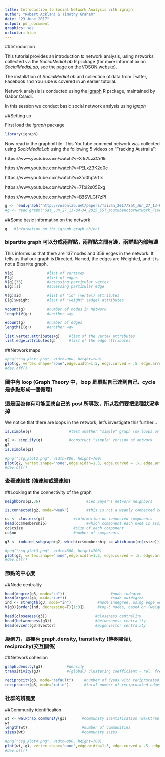 ```yaml
---
title: Introduction to Social Network Analysis with igraph
author: "Robert Ackland & Timothy Graham"
date: "23 June 2017"
output: pdf_document
graphics: yes
urlcolor: blue
---
```


##Introduction

This tutorial provides an introduction to network analysis, using networks collected via the *SocialMediaLab* R package (for more information on *SocialMediaLab*, see the [page on the VOSON website](http://vosonlab.net/SocialMediaLab)).

The installation of *SocialMediaLab* and collection of data from Twitter, Facebook and YouTube is covered in an earlier tutorial.

Network analysis is conducted using the [igraph](https://cran.r-project.org/web/packages/igraph/index.html) R package, maintained by Gabor Csardi.


In this session we conduct basic social network analysis using *igraph*

##Setting up

First load the *igraph* package

```r
library(igraph)
```

Now read in the graphml file.  This YouTube comment network was collected using *SociaMediaLab* using the following 5 videos on "Fracking Australia":

https://www.youtube.com/watch?v=XrE7LzZCn1E

https://www.youtube.com/watch?v=PELxZ3K2o0c

https://www.youtube.com/watch?v=Xfo0hpVrtrs

https://www.youtube.com/watch?v=7Toi2s05Exg

https://www.youtube.com/watch?v=BBSVLGf7zPI

```r
g <- read.graph("http://vosonlab.net/papers/Taiwan_2017/Sat_Jun_27_13-04-34_2015_EST_YoutubeActorNetwork_FiveFracking.graphml", format="graphml")
#g <- read.graph("Sat_Jun_27_13-04-34_2015_EST_YoutubeActorNetwork_FiveFracking.graphml", format="graphml")
```

##Some basic information on the network

```r
g   #Information on the igraph graph object
```

### bipartite graph 可以分成兩群點，兩群點之間有邊，兩群點內部無邊
This informs us that there are 137 nodes and 359 edges in the network. It tells us that our graph is *D*irected, *N*amed, the edges are *W*eighted, and it is not a *B*ipartite graph.

```r
V(g)               #list of vertices
E(g)               #list of edges
V(g)[36]           #accessing particular vertex
E(g)[1]            #accessing particular edge

V(g)$id            #list of "id" (vertex) attributes
E(g)$weight        #list of "weight" (edge) attributes

vcount(g)          #number of nodes in network
length(V(g))       #another way

ecount(g)          #number of edges
length(E(g))       #another way

list.vertex.attributes(g)    #list of the vertex attributes
list.edge.attributes(g)      #list of the edge attributes
```

##Network maps

```r
#png("csg_plot1.png", width=800, height=700)
plot(g, vertex.shape="none",edge.width=1.5, edge.curved = .5, edge.arrow.size=0.5, asp=9/16,margin=-0.15)
#dev.off()
```

### 圖中有 loop (Graph Theory 中，loop 是單點自己連到自己，cycle 是多點形成一個循環)
### 這是因為你有可能回應自己的 post 所導致，所以我們要把這種狀況拿掉
We notice that there are loops in the network, let's investigate this further...

```r
is.simple(g)                 #test whether "simple" graph (no loops or multiple edges)

g2 <- simplify(g)            #construct "simple" version of network
g2
is.simple(g2)

#png("csg_plot2.png", width=800, height=700)
plot(g2, vertex.shape="none",edge.width=1.5, edge.curved = .5, edge.arrow.size=0.5, asp=9/16,margin=-0.15)
#dev.off()
```

### 查看連結性 (強連結或弱連結)
##Looking at the connectivity of the graph

```r
neighbors(g2,36)                     #Leo Sayer's network neighbors

is.connected(g2, mode="weak")        #this is not a weakly connected component 

cc <- clusters(g2)             #information on connected components
head(cc$membership)                  #which component each node is assigned to
cc$csize                       #size of each component
cc$no                          #number of components

g3 <- induced_subgraph(g2, which(cc$membership == which.max(cc$csize)))    #subnetwork - giant component

#png("csg_plot3.png", width=800, height=700)
plot(g3, vertex.shape="none",edge.width=1.5, edge.curved = .5, edge.arrow.size=0.5, asp=9/16,margin=-0.15)
#dev.off()
```

### 節點的中心度
##Node centrality

```r
head(degree(g3, mode="in"))                     #node indegree
head(degree(g3, mode="out"))                    #node outdegree
ind <- strength(g3, mode="in")            #node indegree, using edge weights
V(g3)[order(ind, decreasing=T)[1:3]]      #top-5 nodes, based on (weighted) indegree

head(closeness(g3))                      #closeness centrality
head(betweenness(g3))                    #betweenness centrality
head(evcent(g3)$vector)                  #eigenvector centrality
```

### 凝聚力，這裡有 graph.density, transitivity (轉移關係), reciprocity(交互關係)
##Network cohesion

```r
graph.density(g3)           #density 
transitivity(g3)            #(global) clustering coefficient - rel. frequency connected triples close to form triangles
 
reciprocity(g3, mode="default")     #number of dyads with reciprocated (mutual) edges/number of dyads with single edge
reciprocity(g3, mode="ratio")       #total number of reciprocated edges/total number of edges
```

### 社群的辨識度
##Community identification

```r
wt <- walktrap.community(g3)       #community identification (walktrap algorithm)
wt
length(wt)                         #number of communities
sizes(wt)                          #community sizes

#png("csg_plot4.png", width=800, height=700)
plot(wt, g3, vertex.shape="none",edge.width=1.5, edge.curved = .5, edge.arrow.size=0.5, asp=9/16,margin=-0.15)
#dev.off()
```









